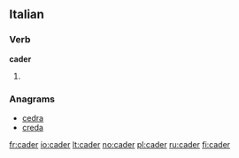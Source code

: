 ==Italian==

===Verb===
'''cader'''

# {{apocopic form of|[[cadere]]|lang=Italian}}

===Anagrams===
* [[cedra#Italian|cedra]]
* [[creda#Italian|creda]]

[[fr:cader]]
[[io:cader]]
[[lt:cader]]
[[no:cader]]
[[pl:cader]]
[[ru:cader]]
[[fi:cader]]